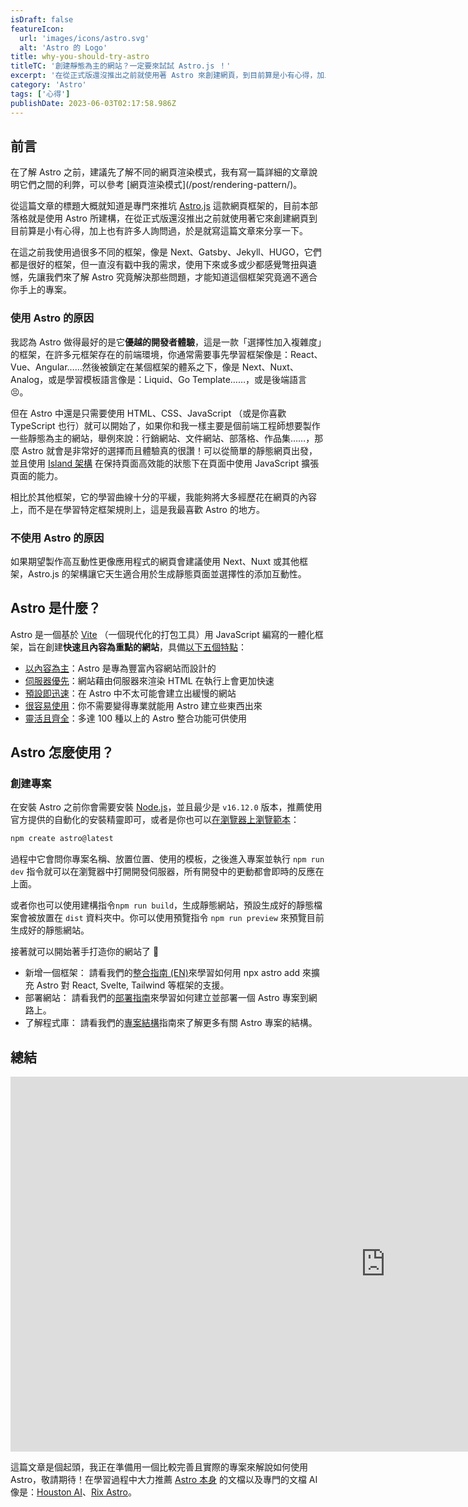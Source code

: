 ```yaml
---
isDraft: false
featureIcon:
  url: 'images/icons/astro.svg'
  alt: 'Astro 的 Logo'
title: why-you-should-try-astro
titleTC: '創建靜態為主的網站？一定要來試試 Astro.js ！'
excerpt: '在從正式版還沒推出之前就使用著 Astro 來創建網頁，到目前算是小有心得，加上也有許多人詢問過，於是就寫這篇文章來分享一下'
category: 'Astro'
tags: ['心得']
publishDate: 2023-06-03T02:17:58.986Z
---
```


## 前言

<Info type="info">
  在了解 Astro 之前，建議先了解不同的網頁渲染模式，我有寫一篇詳細的文章說明它們之間的利弊，可以參考
  [網頁渲染模式](/post/rendering-pattern/)。
</Info>

從這篇文章的標題大概就知道是專門來推坑 [Astro.js](https://astro.build/) 這款網頁框架的，目前本部落格就是使用 Astro 所建構，在從正式版還沒推出之前就使用著它來創建網頁到目前算是小有心得，加上也有許多人詢問過，於是就寫這篇文章來分享一下。

在這之前我使用過很多不同的框架，像是 Next、Gatsby、Jekyll、HUGO，它們都是很好的框架，但一直沒有戳中我的需求，使用下來或多或少都感覺彆扭與遺憾，先讓我們來了解 Astro 究竟解決那些問題，才能知道這個框架究竟適不適合你手上的專案。

### 使用 Astro 的原因

我認為 Astro 做得最好的是它**優越的開發者體驗**，這是一款「選擇性加入複雜度」的框架，在許多元框架存在的前端環境，你通常需要事先學習框架像是：React、Vue、Angular……然後被鎖定在某個框架的體系之下，像是 Next、Nuxt、Analog，或是學習模板語言像是：Liquid、Go Template……，或是後端語言 😣。

但在 Astro 中還是只需要使用 HTML、CSS、JavaScript （或是你喜歡 TypeScript 也行）就可以開始了，如果你和我一樣主要是個前端工程師想要製作一些靜態為主的網站，舉例來說：行銷網站、文件網站、部落格、作品集……，那麼 Astro 就會是非常好的選擇而且體驗真的很讚！可以從簡單的靜態網頁出發，並且使用 [Island 架構](https://docs.astro.build/zh-tw/concepts/islands/) 在保持頁面高效能的狀態下在頁面中使用 JavaScript 擴張頁面的能力。

相比於其他框架，它的學習曲線十分的平緩，我能夠將大多經歷花在網頁的內容上，而不是在學習特定框架規則上，這是我最喜歡 Astro 的地方。

### 不使用 Astro 的原因

如果期望製作高互動性更像應用程式的網頁會建議使用 Next、Nuxt 或其他框架，Astro.js 的架構讓它天生適合用於生成靜態頁面並選擇性的添加互動性。

## Astro 是什麼？

Astro 是一個基於 [Vite](https://vitejs.dev/) （一個現代化的打包工具）用 JavaScript 編寫的一體化框架，旨在創建**快速且內容為重點的網站**，具備[以下五個特點](https://docs.astro.build/zh-tw/concepts/why-astro/#astro-%E6%98%AF)：

- [以內容為主](https://docs.astro.build/zh-tw/concepts/why-astro/#%E4%BB%A5%E5%85%A7%E5%AE%B9%E7%82%BA%E4%B8%BB)：Astro 是專為豐富內容網站而設計的
- [伺服器優先](https://docs.astro.build/zh-tw/concepts/why-astro/#%E4%BC%BA%E6%9C%8D%E5%99%A8%E5%84%AA%E5%85%88)：網站藉由伺服器來渲染 HTML 在執行上會更加快速
- [預設即迅速](https://docs.astro.build/zh-tw/concepts/why-astro/#%E9%A0%90%E8%A8%AD%E5%8D%B3%E8%BF%85%E9%80%9F)：在 Astro 中不太可能會建立出緩慢的網站
- [很容易使用](https://docs.astro.build/zh-tw/concepts/why-astro/#%E5%BE%88%E5%AE%B9%E6%98%93%E4%BD%BF%E7%94%A8)：你不需要變得專業就能用 Astro 建立些東西出來
- [靈活且齊全](https://docs.astro.build/zh-tw/concepts/why-astro/#%E9%9D%88%E6%B4%BB%E4%B8%94%E9%BD%8A%E5%85%A8)：多達 100 種以上的 Astro 整合功能可供使用

## Astro 怎麼使用？

### 創建專案

在安裝 Astro 之前你會需要安裝 [Node.js](https://nodejs.org/en/)，並且最少是 `v16.12.0` 版本，推薦使用官方提供的自動化的安裝精靈即可，或者是你也可以[在瀏覽器上瀏覽範本](https://astro.new/latest/)：

```bash
npm create astro@latest
```

過程中它會問你專案名稱、放置位置、使用的模板，之後進入專案並執行 `npm run dev` 指令就可以在瀏覽器中打開開發伺服器，所有開發中的更動都會即時的反應在上面。

或者你也可以使用建構指令`npm run build`，生成靜態網站，預設生成好的靜態檔案會被放置在 `dist` 資料夾中。你可以使用預覽指令 `npm run preview` 來預覽目前生成好的靜態網站。

接著就可以開始著手打造你的網站了 🥳

- 新增一個框架： 請看我們的[整合指南 (EN)](https://docs.astro.build/zh-tw/guides/integrations-guide/)來學習如何用 npx astro add 來擴充 Astro 對 React, Svelte, Tailwind 等框架的支援。
- 部署網站： 請看我們的[部署指南](https://docs.astro.build/zh-tw/guides/deploy/)來學習如何建立並部署一個 Astro 專案到網路上。
- 了解程式庫： 請看我們的[專案結構](https://docs.astro.build/zh-tw/core-concepts/project-structure/)指南來了解更多有關 Astro 專案的結構。

## 總結

<iframe
  loading="lazy"
  width="1200"
  height="600"
  src="https://www.youtube-nocookie.com/embed/dsTXcSeAZq8"
  title="YouTube video player"
  frameborder="0"
  allow="accelerometer; autoplay; clipboard-write; encrypted-media; gyroscope; picture-in-picture; web-share"
  allowfullscreen
></iframe>

這篇文章是個起頭，我正在準備用一個比較完善且實際的專案來解說如何使用 Astro，敬請期待！在學習過程中大力推薦 [Astro 本身](https://docs.astro.build/zh-tw/getting-started/) 的文檔以及專門的文檔 AI 像是：[Houston AI](https://houston.astro.build/)、[Rix Astro](https://hashnode.com/rix/astro)。
